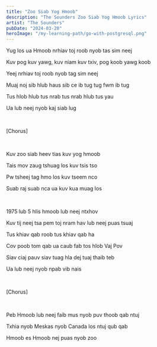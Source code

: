 ```yaml
---
title: "Zoo Siab Yog Hmoob"
description: "The Sounders Zoo Siab Yog Hmoob Lyrics"
artist: "The Sounders"
pubDate: "2024-03-20"
heroImage: "/my-learning-path/go-with-postgresql.png"
---
```


Yug los ua Hmoob nrhiav toj roob nyob tas sim neej

Kuv pog kuv yawg, kuv niam kuv txiv, pog koob yawg koob

Yeej nrhiav toj roob nyob tag sim neej

Muaj noj sib hlub haus sib ce ib tug tug fwm ib tug

Tus hlob hlub tus nrab tus nrab hlub tus yau

Ua lub neej nyob kaj siab lug

<br />

[Chorus]

<br />

Kuv zoo siab heev tias kuv yog hmoob

Tais mov zaug tshuag los kuv tsis tso

Pw tsheej tag hmo los kuv tseem nco

Suab raj suab nca ua kuv kua muag los

<br />

1975 lub 5 hlis hmoob lub neej ntxhov

Kuv tij neej tsa pem toj nram hav lub neej puas tsuaj

Tus khiav qab roob tus khiav qab ha

Cov poob tom qab ua caub fab tos hlob Vaj Pov

Siav ciaj pauv siav tuag hla dej tuaj thaib teb

Ua lub neej nyob npab vib nais

<br />

[Chorus]

<br />

Peb Hmoob lub neej faib mus nyob puv thoob qab ntuj

Txhia nyob Meskas nyob Canada los ntuj qub qab

Hmoob es Hmoob nej puas nyob zoo
